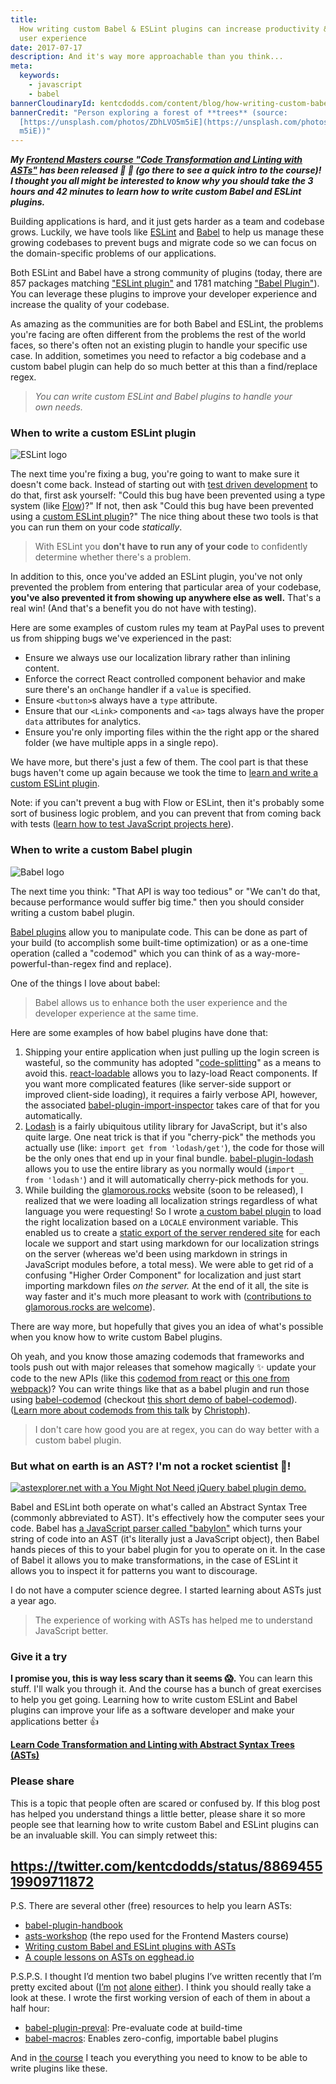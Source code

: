 ```yaml
---
title:
  How writing custom Babel & ESLint plugins can increase productivity & improve
  user experience
date: 2017-07-17
description: And it's way more approachable than you think...
meta:
  keywords:
    - javascript
    - babel
bannerCloudinaryId: kentcdodds.com/content/blog/how-writing-custom-babel-and-eslint-plugins-can-increase-productivity-and-improve-user-experience/banner.jpg
bannerCredit: "Person exploring a forest of **trees** (source:
  [https://unsplash.com/photos/ZDhLVO5m5iE](https://unsplash.com/photos/ZDhLVO5\
  m5iE))"
---
```


**_My
[Frontend Masters course "Code Transformation and Linting with ASTs"](https://frontendmasters.com/courses/linting-asts)
has been released 🎉 🎊 (go there to see a quick intro to the course)! I thought
you all might be interested to know why you should take the 3 hours and 42
minutes to learn how to write custom Babel and ESLint plugins._**

Building applications is hard, and it just gets harder as a team and codebase
grows. Luckily, we have tools like [ESLint](http://eslint.org) and
[Babel](https://babeljs.io) to help us manage these growing codebases to prevent
bugs and migrate code so we can focus on the domain-specific problems of our
applications.

Both ESLint and Babel have a strong community of plugins (today, there are 857
packages matching
["ESLint plugin"](https://www.npmjs.com/search?q=eslint%20plugin&page=1&ranking=optimal)
and 1781 matching
["Babel Plugin"](https://www.npmjs.com/search?q=babel%20plugin)). You can
leverage these plugins to improve your developer experience and increase the
quality of your codebase.

As amazing as the communities are for both Babel and ESLint, the problems you're
facing are often different from the problems the rest of the world faces, so
there's often not an existing plugin to handle your specific use case. In
addition, sometimes you need to refactor a big codebase and a custom babel
plugin can help do so much better at this than a find/replace regex.

> _You can write custom ESLint and Babel plugins to handle your own needs._

### When to write a custom ESLint plugin

![ESLint logo](https://res.cloudinary.com/kentcdodds-com/image/upload/v1625032915/kentcdodds.com/content/blog/how-writing-custom-babel-and-eslint-plugins-can-increase-productivity-and-improve-user-experience/0.png)

The next time you're fixing a bug, you're going to want to make sure it doesn't
come back. Instead of starting out with
[test driven development](https://egghead.io/lessons/javascript-use-test-driven-development)
to do that, first ask yourself: "Could this bug have been prevented using a type
system (like [Flow](https://flow.org))?" If not, then ask "Could this bug have
been prevented using a
[custom ESLint plugin](http://eslint.org/docs/developer-guide/working-with-rules)?"
The nice thing about these two tools is that you can run them on your code
_statically_.

> With ESLint you **don't have to run any of your code** to confidently
> determine whether there's a problem.

In addition to this, once you've added an ESLint plugin, you've not only
prevented the problem from entering that particular area of your codebase,
**you've also prevented it from showing up anywhere else as well.** That's a
real win! (And that's a benefit you do not have with testing).

Here are some examples of custom rules my team at PayPal uses to prevent us from
shipping bugs we've experienced in the past:

- Ensure we always use our localization library rather than inlining content.
- Enforce the correct React controlled component behavior and make sure there's
  an `onChange` handler if a `value` is specified.
- Ensure `<button>`s always have a `type` attribute.
- Ensure that our `<Link>` components and `<a>` tags always have the proper
  `data` attributes for analytics.
- Ensure you're only importing files within the the right app or the shared
  folder (we have multiple apps in a single repo).

We have more, but there's just a few of them. The cool part is that these bugs
haven't come up again because we took the time to
[learn and write a custom ESLint plugin](http://kcd.im/fm-asts).

Note: if you can't prevent a bug with Flow or ESLint, then it's probably some
sort of business logic problem, and you can prevent that from coming back with
tests ([learn how to test JavaScript projects here](http://kcd.im/fm-testing)).

### When to write a custom Babel plugin

![Babel logo](https://res.cloudinary.com/kentcdodds-com/image/upload/v1625032916/kentcdodds.com/content/blog/how-writing-custom-babel-and-eslint-plugins-can-increase-productivity-and-improve-user-experience/1.png)

The next time you think: "That API is way too tedious" or "We can't do that,
because performance would suffer big time." then you should consider writing a
custom babel plugin.

[Babel plugins](https://babeljs.io/docs/plugins) allow you to manipulate code.
This can be done as part of your build (to accomplish some built-time
optimization) or as a one-time operation (called a "codemod" which you can think
of as a way-more-powerful-than-regex find and replace).

One of the things I love about babel:

> Babel allows us to enhance both the user experience and the developer
> experience at the same time.

Here are some examples of how babel plugins have done that:

1.  Shipping your entire application when just pulling up the login screen is
    wasteful, so the community has adopted
    "[code-splitting](https://webpack.js.org/guides/code-splitting)" as a means
    to avoid this.
    [react-loadable](https://github.com/thejameskyle/react-loadable) allows you
    to lazy-load React components. If you want more complicated features (like
    server-side support or improved client-side loading), it requires a fairly
    verbose API, however, the associated
    [babel-plugin-import-inspector](https://github.com/thejameskyle/react-loadable/blob/3a9d9cf34abff075f3ec7919732f95dc6d9453a4/README.md#babel-plugin-import-inspector)
    takes care of that for you automatically.
2.  [Lodash](https://lodash.com) is a fairly ubiquitous utility library for
    JavaScript, but it's also quite large. One neat trick is that if you
    "cherry-pick" the methods you actually use (like:
    `import get from 'lodash/get'`), the code for those will be the only ones
    that end up in your final bundle.
    [babel-plugin-lodash](https://github.com/lodash/babel-plugin-lodash) allows
    you to use the entire library as you normally would
    (`import _ from 'lodash'`) and it will automatically cherry-pick methods for
    you.
3.  While building the [glamorous.rocks](https://rc.glamorous.rocks) website
    (soon to be released), I realized that we were loading all localization
    strings regardless of what language you were requesting! So I wrote
    [a custom babel plugin](https://github.com/kentcdodds/glamorous-website/blob/7ab245a4f99af9f217fd9b7d63f59dae1814f08e/other/babel-plugin-l10n-loader.js)
    to load the right localization based on a `LOCALE` environment variable.
    This enabled us to create a
    [static export of the server rendered site](https://github.com/zeit/next.js/blob/dba24dac9db97dfce07fbdb1725f5ed1f9a40811/readme.md#static-html-export)
    for each locale we support and start using markdown for our localization
    strings on the server (whereas we'd been using markdown in strings in
    JavaScript modules before, a total mess). We were able to get rid of a
    confusing "Higher Order Component" for localization and just start importing
    markdown files _on the server._ At the end of it all, the site is way faster
    and it's much more pleasant to work with
    ([contributions to glamorous.rocks are welcome](https://github.com/kentcdodds/glamorous-website/issues)).

There are way more, but hopefully that gives you an idea of what's possible when
you know how to write custom Babel plugins.

Oh yeah, and you know those amazing codemods that frameworks and tools push out
with major releases that somehow magically ✨ update your code to the new APIs
(like this [codemod from react](https://github.com/reactjs/react-codemod) or
[this one from webpack](https://github.com/webpack/webpack-cli/blob/master/lib/migrate.js))?
You can write things like that as a babel plugin and run those using
[babel-codemod](https://github.com/square/babel-codemod) (checkout
[this short demo of babel-codemod](https://youtu.be/Vj9MOXbC43A?index=1&list=PLV5CVI1eNcJipUVm6RDsOQti_MzHImUMD)).
([Learn more about codemods from this talk](https://youtu.be/d0pOgY8__JM) by
[Christoph](https://twitter.com/cpojer)).

> I don't care how good you are at regex, you can do way better with a custom
> babel plugin.

### But what on earth is an AST? I'm not a rocket scientist 🚀!

[![astexplorer.net with a You Might Not Need jQuery babel plugin demo.](https://res.cloudinary.com/kentcdodds-com/image/upload/v1625032914/kentcdodds.com/content/blog/how-writing-custom-babel-and-eslint-plugins-can-increase-productivity-and-improve-user-experience/2.png)](https://kcd.im/asteymnnj)

Babel and ESLint both operate on what's called an Abstract Syntax Tree (commonly
abbreviated to AST). It's effectively how the computer sees your code. Babel has
[a JavaScript parser called "babylon"](https://github.com/babel/babylon) which
turns your string of code into an AST (it's literally just a JavaScript object),
then Babel hands pieces of this to your babel plugin for you to operate on it.
In the case of Babel it allows you to make transformations, in the case of
ESLint it allows you to inspect it for patterns you want to discourage.

I do not have a computer science degree. I started learning about ASTs just a
year ago.

> The experience of working with ASTs has helped me to understand JavaScript
> better.

### Give it a try

**I promise you, this is way less scary than it seems 😱.** You can learn this
stuff. I'll walk you through it. And the course has a bunch of great exercises
to help you get going. Learning how to write custom ESLint and Babel plugins can
improve your life as a software developer and make your applications better 👍

[**Learn Code Transformation and Linting with Abstract Syntax Trees (ASTs)**](http://kcd.im/fm-asts)

### Please share

This is a topic that people often are scared or confused by. If this blog post
has helped you understand things a little better, please share it so more people
see that learning how to write custom Babel and ESLint plugins can be an
invaluable skill. You can simply retweet this:

## https://twitter.com/kentcdodds/status/886945519909711872

P.S. There are several other (free) resources to help you learn ASTs:

- [babel-plugin-handbook](https://github.com/thejameskyle/babel-handbook/blob/master/translations/en/plugin-handbook.md)
- [asts-workshop](https://github.com/kentcdodds/asts-workshop) (the repo used
  for the Frontend Masters course)
- [Writing custom Babel and ESLint plugins with ASTs](https://youtu.be/VBscbcm2Mok?index=1&list=PLV5CVI1eNcJgNqzNwcs4UKrlJdhfDjshf&t=192s)
- [A couple lessons on ASTs on egghead.io](http://kcd.im/egghead-asts)

P.S.P.S. I thought I’d mention two babel plugins I’ve written recently that I’m
pretty excited about
([I’m](https://twitter.com/threepointone/status/885884698093899777)
[not](https://twitter.com/mitchellhamiltn/status/886441807420182528)
[alone](https://twitter.com/rauchg/status/886449097770541057)
[either](https://twitter.com/souporserious/status/886803870743121920)). I think
you should really take a look at these. I wrote the first working version of
each of them in about a half hour:

- [babel-plugin-preval](https://github.com/kentcdodds/babel-plugin-preval):
  Pre-evaluate code at build-time
- [babel-macros](https://github.com/kentcdodds/babel-macros): Enables
  zero-config, importable babel plugins

And in [the course](http://kcd.im/fm-asts) I teach you everything you need to
know to be able to write plugins like these.
